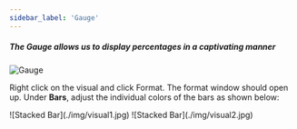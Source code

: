 ```yaml
---
sidebar_label: 'Gauge'
---
```

##### The Gauge allows us to display percentages in a captivating manner

![Gauge](./img/gauge.png)

Right click on the visual and click Format. The format window should open up. Under **Bars**, adjust the individual colors of the bars as shown below:

<div class="container">
    <div class="row">
    ![Stacked Bar](./img/visual1.jpg)
    ![Stacked Bar](./img/visual2.jpg)
  </div>
</div>
